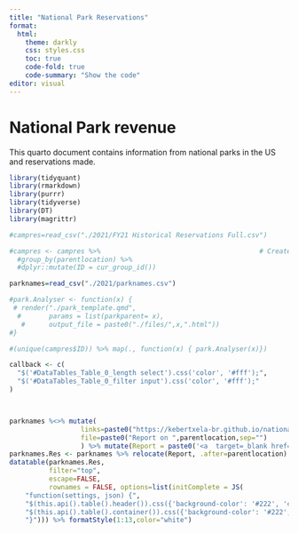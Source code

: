 ```yaml
---
title: "National Park Reservations"
format:
  html:
    theme: darkly
    css: styles.css
    toc: true
    code-fold: true
    code-summary: "Show the code"
editor: visual
---
```


# National Park revenue

This quarto document contains information from national parks in the US and reservations made.

```r
library(tidyquant)
library(rmarkdown)
library(purrr)
library(tidyverse)
library(DT)
library(magrittr)

#campres=read_csv("./2021/FY21 Historical Reservations Full.csv")

#campres <- campres %>%                                        # Create ID by group
  #group_by(parentlocation) %>%
  #dplyr::mutate(ID = cur_group_id())

parknames=read_csv("./2021/parknames.csv")
```

```r
#park.Analyser <- function(x) {
 # render("./park_template.qmd", 
  #       params = list(parkparent= x), 
   #      output_file = paste0("./files/",x,".html"))
#}

#(unique(campres$ID)) %>% map(., function(x) { park.Analyser(x)})
```

```r

callback <- c(
  "$('#DataTables_Table_0_length select').css('color', '#fff');",
  "$('#DataTables_Table_0_filter input').css('color', '#fff');"
)



parknames %<>% mutate( 
                  links=paste0("https://kebertxela-br.github.io/national_parks/",ID,".html", sep=""), 
                  file=paste0("Report on ",parentlocation,sep="")
                  ) %>% mutate(Report = paste0('<a  target=_blank href=\'', links, '\' >', file,'</a>' ))
parknames.Res <- parknames %>% relocate(Report, .after=parentlocation) %>% relocate(regioncode, .after=Report)
datatable(parknames.Res, 
          filter="top", 
          escape=FALSE, 
          rownames = FALSE, options=list(initComplete = JS(
    "function(settings, json) {",
    "$(this.api().table().header()).css({'background-color': '#222', 'color': '#fff'});",
    "$(this.api().table().container()).css({'background-color': '#222', 'color': '#fff'})",
    "}"))) %>% formatStyle(1:13,color="white")
```

```r
```
